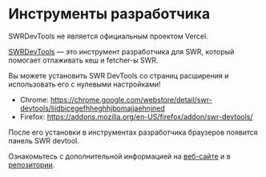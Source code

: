 
# Инструменты разработчика


<Callout>
  SWRDevTools не является официальным проектом Vercel.
</Callout>

[SWRDevTools](https://swr-devtools.vercel.app/) — это инструмент разработчика для SWR, который помогает отлаживать кеш и fetcher-ы SWR.

Вы можете установить SWR DevTools со страниц расширения и использовать его с нулевыми настройками!

- Chrome: https://chrome.google.com/webstore/detail/swr-devtools/liidbicegefhheghhjbomajjaehnjned
- Firefox: https://addons.mozilla.org/en-US/firefox/addon/swr-devtools/

После его установки в инструментах разработчика браузеров появится панель SWR devtool.

Ознакомьтесь с дополнительной информацией на [веб-сайте](https://swr-devtools.vercel.app/) и в [репозитории](https://github.com/koba04/swr-devtools).

